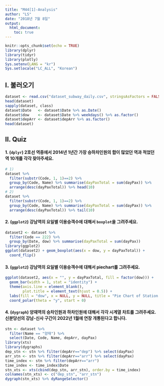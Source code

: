 ---
title: "M44[1]-Analysis"
author: "LS"
date: "2018년 7월 8일"
output: 
  html_document:
    toc: true
---

```{r setup, include=FALSE}
knitr::opts_chunk$set(echo = TRUE)
library(dplyr)
library(tidyr)
library(plotly)
Sys.setenv(LANG = "kr")
Sys.setlocale("LC_ALL", "Korean")
```

## I. 불러오기  

```{r}
dataset <- read.csv("dataset_subway_daily.csv", stringsAsFactors = FALSE)  
head(dataset)
sapply(dataset, class)
dataset$Date   <- dataset$Date %>% as.Date()
dataset$dow    <- dataset$Date %>% weekdays() %>% as.factor()
dataset$depArr <- dataset$depArr %>% as.factor() 
head(dataset)
```

## II. Quiz

#### 1. (`dplyr`) 2호선 역중에서 2014년 1년간 가장 승하차인원의 합이 많았던 역과 적었던 역 10개를 각각 찾아주세요.  

```{r}
# 1)
dataset %>% 
  filter(substr(Code, 1, 1)==2) %>%
  group_by(Code, Name) %>% summarise(dayPaxTotal = sum(dayPax)) %>%
  arrange(desc(dayPaxTotal)) %>% head(10)
# 2) 
dataset %>% 
  filter(substr(Code, 1, 1)==2) %>%
  group_by(Code, Name) %>% summarise(dayPaxTotal = sum(dayPax)) %>%
  arrange(desc(dayPaxTotal)) %>% tail(10)
```


#### 2. (`ggplot2`) 강남역의 요일별 이용승객수에 대해서 `boxplot`을 그려주세요.  

```{r}
dataset2 <- dataset %>% 
  filter(Code == 222) %>%
  group_by(Date, dow) %>% summarise(dayPaxTotal = sum(dayPax))
library(ggplot2)
ggplot(dataset2) + geom_boxplot(aes(x = dow, y = dayPaxTotal)) +
  coord_flip()
```

#### 3. (`ggplot2`) 강남역의 요일별 이용승객수에 대해서 piechart를 그려주세요.

```{r}
ggplot(dataset2, aes(x = "", y = dayPaxTotal, fill = factor(dow))) + 
  geom_bar(width = 1, stat = "identity") +
  theme(axis.line = element_blank(),
        plot.title = element_text(hjust = 0.5)) +
  labs(fill = "dow", x = NULL, y = NULL, title = "Pie Chart of Station 222") +
  coord_polar(theta = "y", start = 0)
```


#### 4. (`dygraph`) 양재역의 승차인원과 하차인원에 대해서 각각 시계열 차트를 그려주세요.  신분당선의 강남-신사 구간이 2022년 1월에 연장 개통된다고 합니다.  

```{r, message = FALSE}
stn <- dataset %>% 
  filter(Name == "양재") %>%
  select(Date, Code, Name, depArr, dayPax)
library(xts)
library(dygraphs)
dep_stn <- stn %>% filter(depArr=="dep") %>% select(dayPax)
arr_stn <- stn %>% filter(depArr=="arr") %>% select(dayPax)
time_index <- stn %>% filter(depArr=="arr")
time_index <- time_index$Date
stn_xts <- xts(cbind(dep_stn, arr_stn), order.by = time_index)
colnames(stn_xts) <- c("dep_stn", "arr_stn")
dygraph(stn_xts) %>% dyRangeSelector() 
```




